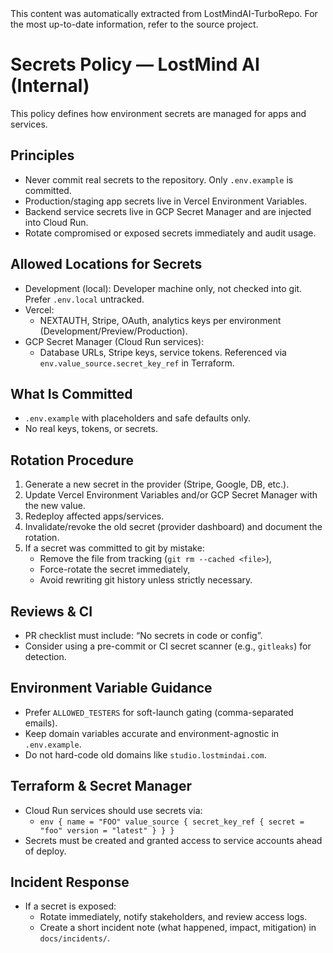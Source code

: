 <Info>
This content was automatically extracted from LostMindAI-TurboRepo.
For the most up-to-date information, refer to the source project.
</Info>

# Secrets Policy — LostMind AI (Internal)

This policy defines how environment secrets are managed for apps and services.

## Principles

- Never commit real secrets to the repository. Only `.env.example` is committed.
- Production/staging app secrets live in Vercel Environment Variables.
- Backend service secrets live in GCP Secret Manager and are injected into Cloud Run.
- Rotate compromised or exposed secrets immediately and audit usage.

## Allowed Locations for Secrets

- Development (local): Developer machine only, not checked into git. Prefer `.env.local` untracked.
- Vercel:
  - NEXTAUTH, Stripe, OAuth, analytics keys per environment (Development/Preview/Production).
- GCP Secret Manager (Cloud Run services):
  - Database URLs, Stripe keys, service tokens. Referenced via `env.value_source.secret_key_ref` in Terraform.

## What Is Committed

- `.env.example` with placeholders and safe defaults only.
- No real keys, tokens, or secrets.

## Rotation Procedure

1. Generate a new secret in the provider (Stripe, Google, DB, etc.).
2. Update Vercel Environment Variables and/or GCP Secret Manager with the new value.
3. Redeploy affected apps/services.
4. Invalidate/revoke the old secret (provider dashboard) and document the rotation.
5. If a secret was committed to git by mistake:
   - Remove the file from tracking (`git rm --cached <file>`),
   - Force-rotate the secret immediately,
   - Avoid rewriting git history unless strictly necessary.

## Reviews & CI

- PR checklist must include: “No secrets in code or config”.
- Consider using a pre-commit or CI secret scanner (e.g., `gitleaks`) for detection.

## Environment Variable Guidance

- Prefer `ALLOWED_TESTERS` for soft-launch gating (comma-separated emails).
- Keep domain variables accurate and environment-agnostic in `.env.example`.
- Do not hard-code old domains like `studio.lostmindai.com`.

## Terraform & Secret Manager

- Cloud Run services should use secrets via:
  - `env { name = "FOO" value_source { secret_key_ref { secret = "foo" version = "latest" } } }`
- Secrets must be created and granted access to service accounts ahead of deploy.

## Incident Response

- If a secret is exposed:
  - Rotate immediately, notify stakeholders, and review access logs.
  - Create a short incident note (what happened, impact, mitigation) in `docs/incidents/`.

